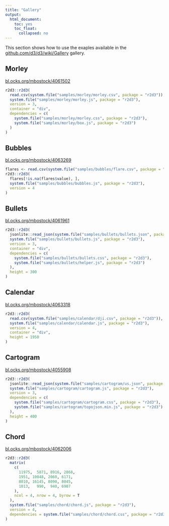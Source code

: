 ```yaml
---
title: "Gallery"
output:
  html_document:
    toc: yes
    toc_float:
      collapsed: no
---
```


This section shows how to use the exaples available in the [github.com/d3/d3/wiki/Gallery](https://github.com/d3/d3/wiki/Gallery) gallery.

## Morley

[bl.ocks.org/mbostock/4061502](https://bl.ocks.org/mbostock/4061502)

```r
r2d3::r2d3(
  read.csv(system.file("samples/morley/morley.csv", package = "r2d3")),
  system.file("samples/morley/morley.js", package = "r2d3"),
  version = 3,
  container = "div",
  dependencies = c(
    system.file("samples/morley/morley.css", package = "r2d3"),
    system.file("samples/morley/box.js", package = "r2d3")
  )
)
```

## Bubbles

[bl.ocks.org/mbostock/4063269](https://bl.ocks.org/mbostock/4063269)

```r
flares <- read.csv(system.file("samples/bubbles/flare.csv", package = "r2d3"))
r2d3::r2d3(
  flares[!is.na(flares$value), ],
  system.file("samples/bubbles/bubbles.js", package = "r2d3"),
  version = 4
)
```

## Bullets

[bl.ocks.org/mbostock/4061961](https://bl.ocks.org/mbostock/4061961)

```r
r2d3::r2d3(
  jsonlite::read_json(system.file("samples/bullets/bullets.json", package = "r2d3")),
  system.file("samples/bullets/bullets.js", package = "r2d3"),
  version = 3,
  container = "div",
  dependencies = c(
    system.file("samples/bullets/bullets.css", package = "r2d3"),
    system.file("samples/bullets/helper.js", package = "r2d3")
  ),
  height = 300
)
```

## Calendar

[bl.ocks.org/mbostock/4063318](https://bl.ocks.org/mbostock/4063318)

```r
r2d3::r2d3(
  read.csv(system.file("samples/calendar/dji.csv", package = "r2d3")),
  system.file("samples/calendar/calendar.js", package = "r2d3"),
  version = 4,
  container = "div",
  height = 1950
)
```

## Cartogram

[bl.ocks.org/mbostock/4055908](https://bl.ocks.org/mbostock/4055908)

```r
r2d3::r2d3(
  jsonlite::read_json(system.file("samples/cartogram/us.json", package = "r2d3")),
  system.file("samples/cartogram/cartogram.js", package = "r2d3"),
  version = 3,
  dependencies = c(
    system.file("samples/cartogram/cartogram.css", package = "r2d3"),
    system.file("samples/cartogram/topojson.min.js", package = "r2d3")
  ),
  height = 400
)
```

## Chord

[bl.ocks.org/mbostock/4062006](https://bl.ocks.org/mbostock/4062006)

```r
r2d3::r2d3(
  matrix(
    c(
      11975,  5871, 8916, 2868,
      1951, 10048, 2060, 6171,
      8010, 16145, 8090, 8045,
      1013,   990,  940, 6907
    ),
    ncol = 4, nrow = 4, byrow = T
  ),
  system.file("samples/chord/chord.js", package = "r2d3"),
  version = 4,
  dependencies = system.file("samples/chord/chord.css", package = "r2d3")
)
```